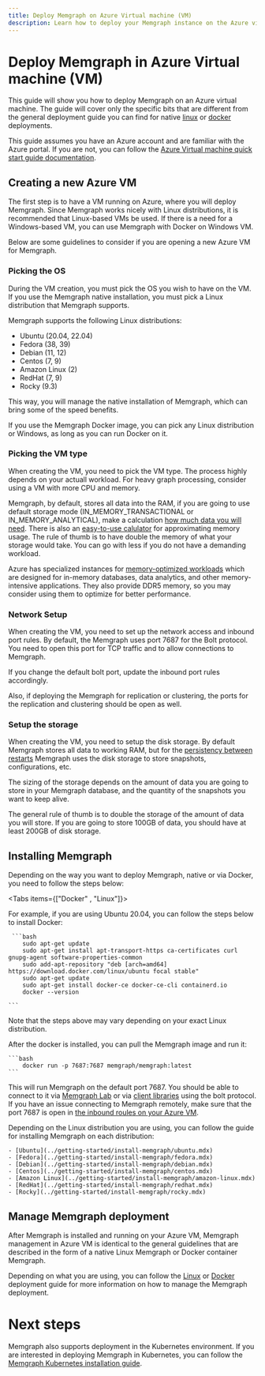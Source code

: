 ```yaml
---
title: Deploy Memgraph on Azure Virtual machine (VM) 
description: Learn how to deploy your Memgraph instance on the Azure virtual machine. 
---
```



# Deploy Memgraph in Azure Virtual machine (VM)

This guide will show you how to deploy Memgraph on an Azure virtual machine. The
guide will cover only the specific bits that are different from the general
deployment guide you can find for native [linux](./linux.mdx) or
[docker](./docker.mdx) deployments.

This guide assumes you have an Azure account and are familiar with the Azure
portal. If you are not, you can follow the [Azure Virtual machine quick start
guide
documentation](https://learn.microsoft.com/en-us/azure/virtual-machines/linux/quick-create-portal?tabs=ubuntu).

## Creating a new Azure VM

The first step is to have a VM running on Azure, where you will deploy Memgraph.
Since Memgraph works nicely with Linux distributions, it is recommended that
Linux-based VMs be used. If there is a need for a Windows-based VM, you can use
Memgraph with Docker on Windows VM. 

Below are some guidelines to consider if you are opening a new Azure VM for
Memgraph. 

### Picking the OS 

During the VM creation, you must pick the OS you wish to have on the VM. If you
use the Memgraph native installation, you must pick a Linux distribution that
Memgraph supports.

Memgraph supports the following Linux distributions:

- Ubuntu (20.04, 22.04)
- Fedora (38, 39)
- Debian (11, 12) 
- Centos (7, 9) 
- Amazon Linux (2)
- RedHat (7, 9)
- Rocky (9.3)

This way, you will manage the native installation of Memgraph, which can bring
some of the speed benefits. 

If you use the Memgraph Docker image, you can pick any Linux distribution or
Windows, as long as you can run Docker on it.


### Picking the VM type

When creating the VM, you need to pick the VM type. The process highly depends
on your actuall workload. For heavy graph processing, consider using a VM with
more CPU and memory. 

Memgraph, by default, stores all data into the RAM, if you are going to use
default storage mode (IN_MEMORY_TRANSACTIONAL or IN_MEMORY_ANALYTICAL), make a
calculation [how much data you will
need]((../fundamentals/storage-memory-usage#calculate-storage-memory-usage)).
There is also an [easy-to-use
calulator](https://memgraph.com/enterprise#ram-calculator) for approximating
memory usage. The rule of thumb is to have double the memory of what your
storage would take. You can go with less if you do not have a demanding
workload. 

Azure has specialized instances for [memory-optimized
workloads](https://learn.microsoft.com/en-us/azure/virtual-machines/sizes-memory)
which are designed for in-memory databases, data analytics, and other
memory-intensive applications. They also provide DDR5 memory, so you may
consider using them to optimize for better performance. 

### Network Setup

When creating the VM, you need to set up the network access and inbound port
rules. By default, the Memgraph uses port 7687 for the Bolt protocol. You need
to open this port for TCP traffic and to allow connections to Memgraph. 

If you change the default bolt port, update the inbound port rules accordingly.

Also, if deploying the Memgraph for replication or clustering, the ports for the
replication and clustering should be open as well.

### Setup the storage 

When creating the VM, you need to setup the disk storage. By default Memgraph
stores all data to working RAM, but for the [persistency between
restarts](../fundamentals/data-durability) Memgraph uses the disk storage to
store snapshots, configurations, etc.

The sizing of the storage depends on the amount of data you are going to store
in your Memgraph database, and the quantity of the snapshots you want to keep
alive. 

The general rule of thumb is to double the storage of the amount of data you
will store. If you are going to store 100GB of data, you should have at least
200GB of disk storage. 


## Installing Memgraph 

Depending on the way you want to deploy Memgraph, native or via Docker, you need
to follow the steps below: 

<Tabs items={["Docker" , "Linux"]}>

 <Tab>
For example, if you are using Ubuntu 20.04, you can follow the steps
 below to install Docker:

     ```bash
        sudo apt-get update
        sudo apt-get install apt-transport-https ca-certificates curl gnupg-agent software-properties-common
        sudo add-apt-repository "deb [arch=amd64] https://download.docker.com/linux/ubuntu focal stable"
        sudo apt-get update
        sudo apt-get install docker-ce docker-ce-cli containerd.io
        docker --version
       
    ```
 Note that the steps above may vary depending on your exact Linux distribution.

 After the docker is installed, you can pull the Memgraph image and run it:

    ```bash
        docker run -p 7687:7687 memgraph/memgraph:latest
    ```

 This will run Memgraph on the default port 7687. You should be able to connect
    to it via [Memgraph Lab](../data-visualization) or via [client
 libraries](../client-libraries) using the bolt protocol. If you have an issue
 connecting to Memgraph remotely, make sure that the port 7687 is open in [the
 inbound roules on your Azure VM](#Setup-the-network). 
 </Tab>

 <Tab>

 Depending on the Linux distribution you are using, you can follow the guide for
 installing Memgraph on each distribution: 

    - [Ubuntu](../getting-started/install-memgraph/ubuntu.mdx)
    - [Fedora](../getting-started/install-memgraph/fedora.mdx)
    - [Debian](../getting-started/install-memgraph/debian.mdx)
    - [Centos](../getting-started/install-memgraph/centos.mdx)
    - [Amazon Linux](../getting-started/install-memgraph/amazon-linux.mdx)
    - [RedHat](../getting-started/install-memgraph/redhat.mdx)
    - [Rocky](../getting-started/install-memgraph/rocky.mdx)

 </Tab>
  </Tabs>

## Manage Memgraph deployment

After Memgraph is installed and running on your Azure VM, Memgraph management in
Azure VM is identical to the general guidelines that are described in the form
of a native Linux Memgraph or Docker container Memgraph. 

Depending on what you are using, you can follow the [Linux](./linux.mdx) or
[Docker](./docker.mdx) deployment guide for more information on how to manage
the Memgraph deployment.


# Next steps

Memgraph also supports deployment in the Kubernetes environment. If you are
interested in deploying Memgraph in Kubernetes, you can follow the [Memgraph
Kubernetes installation
guide](../getting-started/install-memgraph/kubernetes.mdx). 
